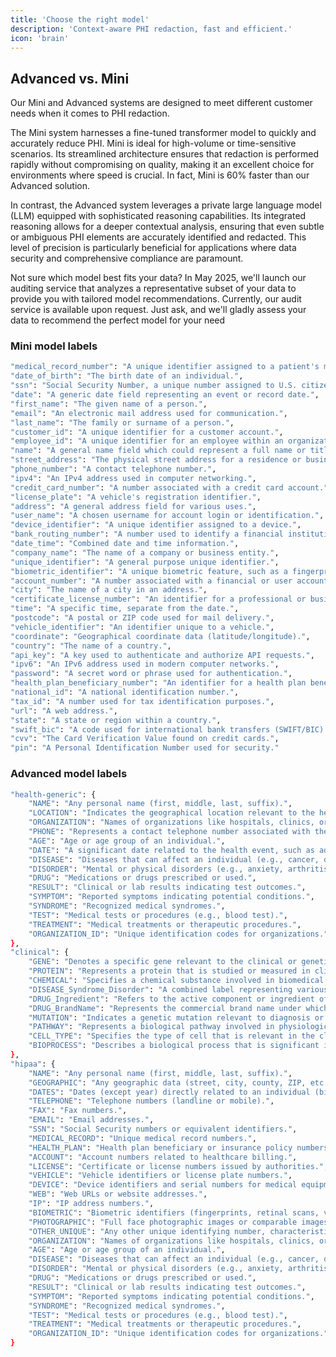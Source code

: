 ```yaml
---
title: 'Choose the right model'
description: 'Context-aware PHI redaction, fast and efficient.'
icon: 'brain'
---
```


## Advanced vs. Mini


Our Mini and Advanced systems are designed to meet different customer needs when it comes to PHI redaction.

The Mini system harnesses a fine-tuned transformer model to quickly and accurately reduce PHI. Mini is ideal for high-volume or time-sensitive scenarios. Its streamlined architecture ensures that redaction is performed rapidly without compromising on quality, making it an excellent choice for environments where speed is crucial. In fact, Mini is 60% faster than our Advanced solution.

In contrast, the Advanced system leverages a private large language model (LLM) equipped with sophisticated reasoning capabilities. Its integrated reasoning allows for a deeper contextual analysis, ensuring that even subtle or ambiguous PHI elements are accurately identified and redacted. This level of precision is particularly beneficial for applications where data security and comprehensive compliance are paramount.

<Tip>

Not sure which model best fits your data? In May 2025, we'll launch our auditing service that analyzes a representative subset of your data to provide you with tailored model recommendations. Currently, our audit service is available upon request. Just ask, and we'll gladly assess your data to recommend the perfect model for your need

</Tip>

### Mini model labels

```bash
"medical_record_number": "A unique identifier assigned to a patient's medical records.",
"date_of_birth": "The birth date of an individual.",
"ssn": "Social Security Number, a unique number assigned to U.S. citizens and some residents.",
"date": "A generic date field representing an event or record date.",
"first_name": "The given name of a person.",
"email": "An electronic mail address used for communication.",
"last_name": "The family or surname of a person.",
"customer_id": "A unique identifier for a customer account.",
"employee_id": "A unique identifier for an employee within an organization.",
"name": "A general name field which could represent a full name or title.",
"street_address": "The physical street address for a residence or business.",
"phone_number": "A contact telephone number.",
"ipv4": "An IPv4 address used in computer networking.",
"credit_card_number": "A number associated with a credit card account.",
"license_plate": "A vehicle's registration identifier.",
"address": "A general address field for various uses.",
"user_name": "A chosen username for account login or identification.",
"device_identifier": "A unique identifier assigned to a device.",
"bank_routing_number": "A number used to identify a financial institution in transactions.",
"date_time": "Combined date and time information.",
"company_name": "The name of a company or business entity.",
"unique_identifier": "A general purpose unique identifier.",
"biometric_identifier": "A unique biometric feature, such as a fingerprint or facial recognition data.",
"account_number": "A number associated with a financial or user account.",
"city": "The name of a city in an address.",
"certificate_license_number": "An identifier for a professional or business license.",
"time": "A specific time, separate from the date.",
"postcode": "A postal or ZIP code used for mail delivery.",
"vehicle_identifier": "An identifier unique to a vehicle.",
"coordinate": "Geographical coordinate data (latitude/longitude).",
"country": "The name of a country.",
"api_key": "A key used to authenticate and authorize API requests.",
"ipv6": "An IPv6 address used in modern computer networks.",
"password": "A secret word or phrase used for authentication.",
"health_plan_beneficiary_number": "An identifier for a health plan beneficiary.",
"national_id": "A national identification number.",
"tax_id": "A number used for tax identification purposes.",
"url": "A web address.",
"state": "A state or region within a country.",
"swift_bic": "A code used for international bank transfers (SWIFT/BIC).",
"cvv": "The Card Verification Value found on credit cards.",
"pin": "A Personal Identification Number used for security."
```

### Advanced model labels

```bash
"health-generic": {
    "NAME": "Any personal name (first, middle, last, suffix).",
    "LOCATION": "Indicates the geographical location relevant to the health record, such as city or country.",
    "ORGANIZATION": "Names of organizations like hospitals, clinics, or labs.",
    "PHONE": "Represents a contact telephone number associated with the record.",
    "AGE": "Age or age group of an individual.",
    "DATE": "A significant date related to the health event, such as admission or diagnosis date.",
    "DISEASE": "Diseases that can affect an individual (e.g., cancer, diabetes).",
    "DISORDER": "Mental or physical disorders (e.g., anxiety, arthritis).",
    "DRUG": "Medications or drugs prescribed or used.",
    "RESULT": "Clinical or lab results indicating test outcomes.",
    "SYMPTOM": "Reported symptoms indicating potential conditions.",
    "SYNDROME": "Recognized medical syndromes.",
    "TEST": "Medical tests or procedures (e.g., blood test).",
    "TREATMENT": "Medical treatments or therapeutic procedures.",
    "ORGANIZATION_ID": "Unique identification codes for organizations."
},
"clinical": {
    "GENE": "Denotes a specific gene relevant to the clinical or genetic data.",
    "PROTEIN": "Represents a protein that is studied or measured in clinical settings.",
    "CHEMICAL": "Specifies a chemical substance involved in biomedical studies or treatments.",
    "DISEASE_Syndrome_Disorder": "A combined label representing various clinical conditions such as diseases, syndromes, or disorders.",
    "DRUG_Ingredient": "Refers to the active component or ingredient of a drug formulation.",
    "DRUG_BrandName": "Represents the commercial brand name under which the drug is marketed.",
    "MUTATION": "Indicates a genetic mutation relevant to diagnosis or research.",
    "PATHWAY": "Represents a biological pathway involved in physiological or pathological processes.",
    "CELL_TYPE": "Specifies the type of cell that is relevant in the clinical context.",
    "BIOPROCESS": "Describes a biological process that is significant in clinical research or treatment."
},
"hipaa": {
    "NAME": "Any personal name (first, middle, last, suffix).",
    "GEOGRAPHIC": "Any geographic data (street, city, county, ZIP, etc.).",
    "DATES": "Dates (except year) directly related to an individual (birth, admission, discharge, death).",
    "TELEPHONE": "Telephone numbers (landline or mobile).",
    "FAX": "Fax numbers.",
    "EMAIL": "Email addresses.",
    "SSN": "Social Security numbers or equivalent identifiers.",
    "MEDICAL_RECORD": "Unique medical record numbers.",
    "HEALTH_PLAN": "Health plan beneficiary or insurance policy numbers.",
    "ACCOUNT": "Account numbers related to healthcare billing.",
    "LICENSE": "Certificate or license numbers issued by authorities.",
    "VEHICLE": "Vehicle identifiers or license plate numbers.",
    "DEVICE": "Device identifiers and serial numbers for medical equipment.",
    "WEB": "Web URLs or website addresses.",
    "IP": "IP address numbers.",
    "BIOMETRIC": "Biometric identifiers (fingerprints, retinal scans, voice prints).",
    "PHOTOGRAPHIC": "Full face photographic images or comparable images.",
    "OTHER_UNIQUE": "Any other unique identifying number, characteristic, or code.",
    "ORGANIZATION": "Names of organizations like hospitals, clinics, or labs.",
    "AGE": "Age or age group of an individual.",
    "DISEASE": "Diseases that can affect an individual (e.g., cancer, diabetes).",
    "DISORDER": "Mental or physical disorders (e.g., anxiety, arthritis).",
    "DRUG": "Medications or drugs prescribed or used.",
    "RESULT": "Clinical or lab results indicating test outcomes.",
    "SYMPTOM": "Reported symptoms indicating potential conditions.",
    "SYNDROME": "Recognized medical syndromes.",
    "TEST": "Medical tests or procedures (e.g., blood test).",
    "TREATMENT": "Medical treatments or therapeutic procedures.",
    "ORGANIZATION_ID": "Unique identification codes for organizations."
}
```
